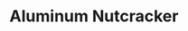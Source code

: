 ---
title: "Aluminum Nutcracker"
subtitle: ""
creator: ""
categories: ["christmas"]
featuredImage: "../src/assets/images/item/christmas/DSC02640.png"
views: ["../src/assets/images/item/christmas/DSC02640.png","../src/assets/images/item/christmas/DSC02641.png"]
nextItem: []
---